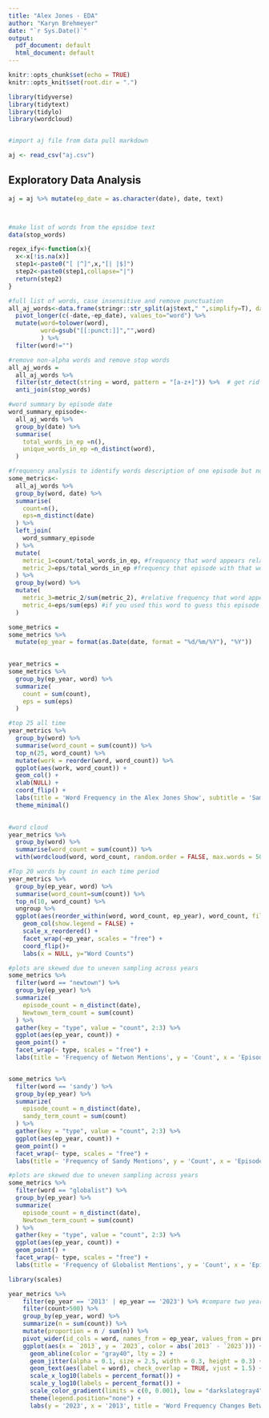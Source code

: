 ---
title: "Alex Jones - EDA"
author: "Karyn Brehmeyer"
date: "`r Sys.Date()`"
output:
  pdf_document: default
  html_document: default
---

```{r setup, include=FALSE}
knitr::opts_chunk$set(echo = TRUE)
knitr::opts_knit$set(root.dir = ".")

library(tidyverse)
library(tidytext)
library(tidylo)
library(wordcloud)


#import aj file from data pull markdown

aj <- read_csv("aj.csv")

```

## Exploratory Data Analysis

```{r, echo=FALSE}


aj = aj %>% mutate(ep_date = as.character(date), date, text)



#make list of words from the epsidoe text
data(stop_words)

regex_ify<-function(x){
  x<-x[!is.na(x)]
  step1<-paste0("[ |^]",x,"[| |$]")
  step2<-paste0(step1,collapse="|")
  return(step2)
}

#full list of words, case insensitive and remove punctuation
all_aj_words<-data.frame(stringr::str_split(aj$text," ",simplify=T), date = aj$date, ep_date = aj$ep_date) %>% 
  pivot_longer(c(-date,-ep_date), values_to="word") %>% 
  mutate(word=tolower(word),
         word=gsub("[[:punct:]]","",word)
         ) %>% 
  filter(word!="")

#remove non-alpha words and remove stop words
all_aj_words = 
  all_aj_words %>%
  filter(str_detect(string = word, pattern = "[a-z+]")) %>%  # get rid weird non alphas
  anti_join(stop_words)

#word summary by episode date
word_summary_episode<-
  all_aj_words %>% 
  group_by(date) %>% 
  summarise(
    total_words_in_ep =n(),
    unique_words_in_ep =n_distinct(word),
  )

#frequency analysis to identify words description of one episode but not others
some_metrics<-
  all_aj_words %>% 
  group_by(word, date) %>% 
  summarise(
    count=n(),
    eps=n_distinct(date)
  ) %>% 
  left_join(
    word_summary_episode
  ) %>% 
  mutate(
    metric_1=count/total_words_in_ep, #frequency that word appears relative to all words in episode
    metric_2=eps/total_words_in_ep #frequency that episode with that word appear relative to all episodes
  ) %>% 
  group_by(word) %>% 
  mutate(
    metric_3=metric_2/sum(metric_2), #relative frequency that word appears in episode relative to other episodes
    metric_4=eps/sum(eps) #if you used this word to guess this episode's date how often would you be right
  )

some_metrics = 
some_metrics %>% 
  mutate(ep_year = format(as.Date(date, format = "%d/%m/%Y"), "%Y"))
  

year_metrics = 
some_metrics %>% 
  group_by(ep_year, word) %>% 
  summarize(
    count = sum(count),
    eps = sum(eps)
  ) 

```

```{r test plots}

#top 25 all time 
year_metrics %>%
  group_by(word) %>% 
  summarise(word_count = sum(count)) %>% 
  top_n(25, word_count) %>% 
  mutate(work = reorder(word, word_count)) %>% 
  ggplot(aes(work, word_count)) +
  geom_col() +
  xlab(NULL) +
  coord_flip() +
  labs(title = 'Word Frequency in the Alex Jones Show', subtitle = 'Sampling from 2002 to 2023', x = "Term", y = 'Word Count') +
  theme_minimal()
  

#word cloud
year_metrics %>% 
  group_by(word) %>% 
  summarise(word_count = sum(count)) %>% 
  with(wordcloud(word, word_count, random.order = FALSE, max.words = 50))  

#Top 20 words by count in each time period
year_metrics %>% 
  group_by(ep_year, word) %>%
  summarise(word_count=sum(count)) %>% 
  top_n(10, word_count) %>%
  ungroup %>%
  ggplot(aes(reorder_within(word, word_count, ep_year), word_count, fill = ep_year)) +
    geom_col(show.legend = FALSE) +
    scale_x_reordered() +
    facet_wrap(~ep_year, scales = "free") +
    coord_flip()+
    labs(x = NULL, y="Word Counts")


```

```{r Newtown}

#plots are skewed due to uneven sampling across years
some_metrics %>% 
  filter(word == "newtown") %>% 
  group_by(ep_year) %>% 
  summarize(
    episode_count = n_distinct(date),
    Newtown_term_count = sum(count)
  ) %>% 
  gather(key = "type", value = "count", 2:3) %>% 
  ggplot(aes(ep_year, count)) + 
  geom_point() + 
  facet_wrap(~ type, scales = "free") +
  labs(title = 'Frequency of Netwon Mentions', y = 'Count', x = 'Episode Year')


some_metrics %>% 
  filter(word == 'sandy') %>% 
  group_by(ep_year) %>% 
  summarize(
    episode_count = n_distinct(date),
    sandy_term_count = sum(count)
  ) %>% 
  gather(key = "type", value = "count", 2:3) %>% 
  ggplot(aes(ep_year, count)) + 
  geom_point() + 
  facet_wrap(~ type, scales = "free") +
  labs(title = 'Frequency of Sandy Mentions', y = 'Count', x = 'Episode Year')


```

```{r globalists}

#plots are skewed due to uneven sampling across years
some_metrics %>% 
  filter(word == "globalist") %>% 
  group_by(ep_year) %>% 
  summarize(
    episode_count = n_distinct(date),
    Newtown_term_count = sum(count)
  ) %>% 
  gather(key = "type", value = "count", 2:3) %>% 
  ggplot(aes(ep_year, count)) + 
  geom_point() + 
  facet_wrap(~ type, scales = "free") +
  labs(title = 'Frequency of Globalist Mentions', y = 'Count', x = 'Episode Year')


```

```{r, warning=FALSE}
library(scales)

year_metrics %>% 
    filter(ep_year == '2013' | ep_year == '2023') %>% #compare two years
    filter(count>500) %>% 
    group_by(ep_year, word) %>%
    summarize(n = sum(count)) %>% 
    mutate(proportion = n / sum(n)) %>% 
    pivot_wider(id_cols = word, names_from = ep_year, values_from = proportion) %>% 
    ggplot(aes(x = `2013`, y = `2023`, color = abs(`2013` - `2023`))) +
      geom_abline(color = "gray40", lty = 2) +
      geom_jitter(alpha = 0.1, size = 2.5, width = 0.3, height = 0.3) +
      geom_text(aes(label = word), check_overlap = TRUE, vjust = 1.5) +
      scale_x_log10(labels = percent_format()) +
      scale_y_log10(labels = percent_format()) +
      scale_color_gradient(limits = c(0, 0.001), low = "darkslategray4", high = "gray75") +
      theme(legend.position="none") +
      labs(y = '2023', x = '2013', title = 'Word Frequency Changes Between 2013 & 2023') 
    


```


